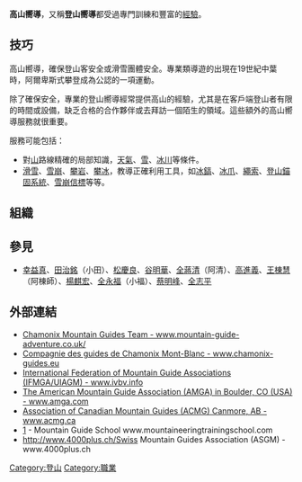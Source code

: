 {{多個問題|
{{expand|time=2015-11-16T15:05:29+00:00}}
{{unreferenced|time=2015-11-16T15:05:29+00:00}}
{{roughtranslation|time=2015-11-16T15:05:29+00:00}}
}}
'''高山嚮導'''，又稱'''登山嚮導'''都受過專門訓練和豐富的[[經驗|經驗]]。

== 技巧 ==


高山嚮導，確保登山客安全或滑雪團體安全。專業類導遊的出現在19世紀中葉時，阿爾卑斯式攀登成為公認的一項運動。

除了確保安全，專業的登山嚮導經常提供高山的經驗，尤其是在客戶端登山者有限的時間或設備，缺乏合格的合作夥伴或去拜訪一個陌生的領域。這些額外的高山嚮導服務就很重要。

服務可能包括：
* 對[[山|山]]路線精確的局部知識，[[天氣|天氣]]、[[雪|雪]]、[[冰川|冰川]]等條件。
* [[滑雪|滑雪]]、[[雪崩|雪崩]]、[[攀岩|攀岩]]、[[攀冰|攀冰]]，教導正確利用工具，如[[冰鎬|冰鎬]]、[[冰爪|冰爪]]、[[繩索|繩索]]、[[登山錨固系統|登山錨固系統]]、[[雪崩信標|雪崩信標]]等等。

== 組織 ==

== 參見 ==
*[[幸益真|幸益真]]、[[田治銘|田治銘]]（小田）、[[松慶良|松慶良]]、[[谷明華|谷明華]]、[[全蔣清|全蔣清]]（阿清）、[[高進義|高進義]]、[[王棟慧|王棟慧]]（阿棟師）、[[楊麒宏|楊麒宏]]、[[全永福|全永福]]（小福）、[[蔡明峰|蔡明峰]]、[[全志平|全志平]]

== 外部連結 ==
* [http://www.mountain-guide-adventure.co.uk/ Chamonix Mountain Guides Team - www.mountain-guide-adventure.co.uk/] {{Wayback|url=http://www.mountain-guide-adventure.co.uk/ |date=20210116182348 }}
* [http://www.chamonix-guides.eu/ Compagnie des guides de Chamonix Mont-Blanc - www.chamonix-guides.eu] {{Wayback|url=http://www.chamonix-guides.eu/ |date=20180914064209 }}
* [http://www.ivbv.info International Federation of Mountain Guide Associations (IFMGA/UIAGM) - www.ivbv.info] {{Wayback|url=http://www.ivbv.info/ |date=20180523100902 }}
* [http://www.amga.com/ The American Mountain Guide Association (AMGA) in Boulder, CO (USA) - www.amga.com] {{Wayback|url=http://www.amga.com/ |date=20210518203951 }}
* [http://www.acmg.ca/ Association of Canadian Mountain Guides (ACMG) Canmore, AB - www.acmg.ca] {{Wayback|url=http://www.acmg.ca/ |date=20210422085604 }}
* [https://web.archive.org/web/20160304070352/http://www.mountaineeringtrainingschool.com/mountainguideschool.html] - Mountain Guide School www.mountaineeringtrainingschool.com
* http://www.4000plus.ch/Swiss{{dead link|date=十一月 2017 |bot=InternetArchiveBot }} Mountain Guides Association (ASGM) - www.4000plus.ch

[[Category:登山|Category:登山]]
[[Category:職業|Category:職業]]